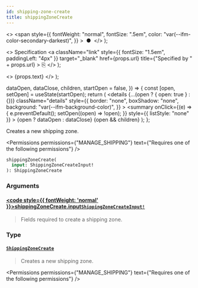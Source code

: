 ```yaml
---
id: shipping-zone-create
title: shippingZoneCreate
---
```


  <>
    <span
      style={{
        fontWeight: "normal",
        fontSize: ".5em",
        color: "var(--ifm-color-secondary-darkest)",
      }}
    >
      &nbsp;●&nbsp;
    </span>
  </>
);

  <>
    Specification
    <a
      className="link"
      style={{ fontSize: "1.5em", paddingLeft: "4px" }}
      target="\_blank"
      href={props.url}
      title={"Specified by " + props.url}
    >
      ⎘
    </a>
  </>
);

  <>
    <span className={props.class}>{props.text}</span>
  </>
);


  dataOpen,
  dataClose,
  children,
  startOpen = false,
}) => {
  const [open, setOpen] = useState(startOpen);
  return (
    <details
      {...(open ? { open: true } : {})}
      className="details"
      style={{
        border: "none",
        boxShadow: "none",
        background: "var(--ifm-background-color)",
      }}
    >
      <summary
        onClick={(e) => {
          e.preventDefault();
          setOpen((open) => !open);
        }}
        style={{ listStyle: "none" }}
      >
        {open ? dataOpen : dataClose}
      </summary>
      {open && children}
    </details>
  );
};

Creates a new shipping zone.

<Permissions
  permissions={"MANAGE_SHIPPING"}
  text={"Requires one of the following permissions"}
/>

```graphql
shippingZoneCreate(
  input: ShippingZoneCreateInput!
): ShippingZoneCreate
```

### Arguments

#### [<code style={{ fontWeight: 'normal' }}>shippingZoneCreate.<b>input</b></code>](#)<Bullet />[`ShippingZoneCreateInput!`](../../../api-reference/shipping/inputs/shipping-zone-create-input) <Badge class="badge badge--secondary" text="non-null"/> <Badge class="badge badge--secondary" text="input"/> <Badge class="badge badge--secondary" text="shipping"/>

> Fields required to create a shipping zone.

### Type

#### [`ShippingZoneCreate`](../../../api-reference/shipping/objects/shipping-zone-create) <Badge class="badge badge--secondary" text="object"/> <Badge class="badge badge--secondary" text="shipping"/>

> Creates a new shipping zone.

<Permissions
  permissions={"MANAGE_SHIPPING"}
  text={"Requires one of the following permissions"}
/>

